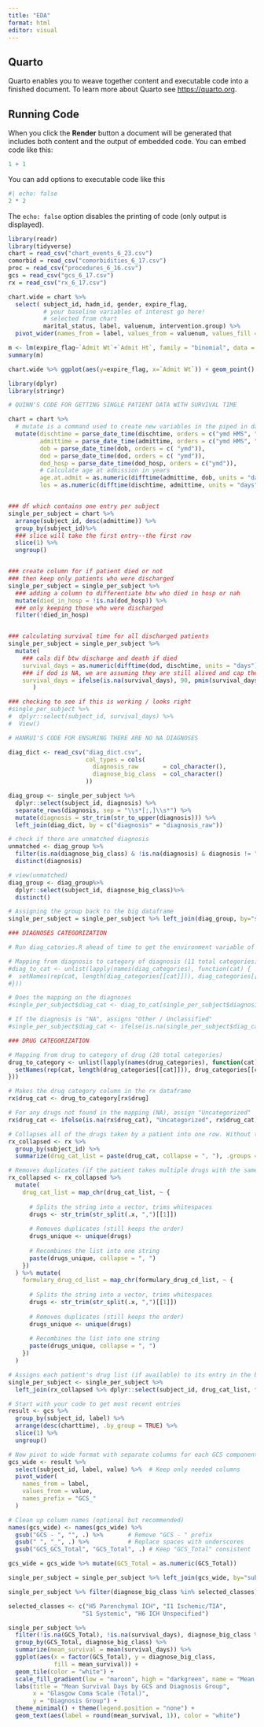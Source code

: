 ---
title: "EDA"
format: html
editor: visual
---

## Quarto

Quarto enables you to weave together content and executable code into a finished document. To learn more about Quarto see <https://quarto.org>.

## Running Code

When you click the **Render** button a document will be generated that includes both content and the output of embedded code. You can embed code like this:

```{r}
1 + 1
```

You can add options to executable code like this

```{r}
#| echo: false
2 * 2
```

The `echo: false` option disables the printing of code (only output is displayed).

```{r}
library(readr)
library(tidyverse)
chart = read_csv("chart_events_6_23.csv") 
comorbid = read_csv("comorbidities_6_17.csv")
proc = read_csv("procedures_6_16.csv")
gcs = read_csv("gcs_6_17.csv")
rx = read_csv("rx_6_17.csv")

```

```{r}
chart.wide = chart %>% 
  select( subject_id, hadm_id, gender, expire_flag,
          # your baseline variables of interest go here!
          # selected from chart
          marital_status, label, valuenum, intervention.group) %>% 
  pivot_wider(names_from = label, values_from = valuenum, values_fill = NA)
```

```{r}
m <- lm(expire_flag~`Admit Wt`+`Admit Ht`, family = "binomial", data = chart.wide)
summary(m)
```

```{r}
chart.wide %>% ggplot(aes(y=expire_flag, x=`Admit Wt`)) + geom_point() + stat_smooth(method="glm", method.args = list(family = "binomial"), se = F)
```

```{r}
library(dplyr)
library(stringr)
```

```{r}

# QUINN'S CODE FOR GETTING SINGLE PATIENT DATA WITH SURVIVAL TIME

chart = chart %>% 
  # mutate is a command used to create new variables in the piped in dataset
  mutate(dischtime = parse_date_time(dischtime, orders = c("ymd HMS", "ymd")),
         admittime = parse_date_time(admittime, orders = c("ymd HMS", "ymd")),
         dob = parse_date_time(dob, orders = c( "ymd")),
         dod = parse_date_time(dod, orders = c( "ymd")),
         dod_hosp = parse_date_time(dod_hosp, orders = c("ymd")),
         # Calculate age at admission in years
         age.at.admit = as.numeric(difftime(admittime, dob, units = "days") / 365.25),
         los = as.numeric(difftime(dischtime, admittime, units = "days")))


### df which contains one entry per subject
single_per_subject = chart %>% 
  arrange(subject_id, desc(admittime)) %>% 
  group_by(subject_id)%>%
  ### slice will take the first entry--the first row
  slice(1) %>% 
  ungroup()


### create column for if patient died or not
### then keep only patients who were discharged
single_per_subject = single_per_subject %>% 
  ### adding a column to differentiate btw who died in hosp or nah
  mutate(died_in_hosp = !is.na(dod_hosp)) %>% 
  ### only keeping those who were discharged
  filter(!died_in_hosp) 


### calculating survival time for all discharged patients
single_per_subject = single_per_subject %>% 
  mutate(
    ### cals dif btw discharge and death if died
    survival_days = as.numeric(difftime(dod, dischtime, units = "days")),
    ### if dod is NA, we are assuming they are still alived and cap them at 90days
    survival_days = ifelse(is.na(survival_days), 90, pmin(survival_days, 90)),
       )

### checking to see if this is working / looks right
#single_per_subject %>% 
#  dplyr::select(subject_id, survival_days) %>% 
#  View()

```


```{r}
# HANRUI'S CODE FOR ENSURING THERE ARE NO NA DIAGNOSES

diag_dict <- read_csv("diag_dict.csv",
                      col_types = cols(
                        diagnosis_raw       = col_character(),
                        diagnose_big_class  = col_character()
                      ))

diag_group <- single_per_subject %>%
  dplyr::select(subject_id, diagnosis) %>%
  separate_rows(diagnosis, sep = "\\s*[;,]\\s*") %>%
  mutate(diagnosis = str_trim(str_to_upper(diagnosis))) %>%
  left_join(diag_dict, by = c("diagnosis" = "diagnosis_raw"))

# check if there are unmatched diagnosis
unmatched <- diag_group %>%
  filter(is.na(diagnose_big_class) & !is.na(diagnosis) & diagnosis != "") %>%
  distinct(diagnosis)

# view(unmatched)
diag_group <- diag_group%>%
  dplyr::select(subject_id, diagnose_big_class)%>%
  distinct()

# Assigning the group back to the big dataframe
single_per_subject = single_per_subject %>% left_join(diag_group, by="subject_id", .keep_all)
```

```{r}

### DIAGNOSES CATEGORIZATION

# Run diag_catories.R ahead of time to get the environment variable of "diag_categories"

# Mapping from diagnosis to category of diagnosis (11 total categories)
#diag_to_cat <- unlist(lapply(names(diag_categories), function(cat) {
#  setNames(rep(cat, length(diag_categories[[cat]])), diag_categories[[cat]])
#}))

# Does the mapping on the diagnoses
#single_per_subject$diag_cat <- diag_to_cat[single_per_subject$diagnosis]

# If the diagnosis is "NA", assigns "Other / Unclassified"
#single_per_subject$diag_cat <- ifelse(is.na(single_per_subject$diag_cat), "Other / Unclassified", single_per_subject$diag_cat)
```

```{r}
### DRUG CATEGORIZATION

# Mapping from drug to category of drug (28 total categories)
drug_to_category <- unlist(lapply(names(drug_categories), function(cat) {
  setNames(rep(cat, length(drug_categories[[cat]])), drug_categories[[cat]])
}))

# Makes the drug category column in the rx dataframe
rx$drug_cat <- drug_to_category[rx$drug]

# For any drugs not found in the mapping (NA), assign "Uncategorized"
rx$drug_cat <- ifelse(is.na(rx$drug_cat), "Uncategorized", rx$drug_cat)

# Collapses all of the drugs taken by a patient into one row. Without this, you might have a lot of entries of different drugs all taken by one patient.
rx_collapsed <- rx %>%
  group_by(subject_id) %>%
  summarize(drug_cat_list = paste(drug_cat, collapse = ", "), .groups = "drop", formulary_drug_cd_list = paste(formulary_drug_cd, collapse=", "))

# Removes duplicates (if the patient takes multiple drugs with the same classification, ensures that classification only appears once in the list)
rx_collapsed <- rx_collapsed %>%
  mutate(
    drug_cat_list = map_chr(drug_cat_list, ~ {
      
      # Splits the string into a vector, trims whitespaces
      drugs <- str_trim(str_split(.x, ",")[[1]])
      
      # Removes duplicates (still keeps the order)
      drugs_unique <- unique(drugs)
      
      # Recombines the list into one string
      paste(drugs_unique, collapse = ", ")
    })
  ) %>% mutate(
    formulary_drug_cd_list = map_chr(formulary_drug_cd_list, ~ {
      
      # Splits the string into a vector, trims whitespaces
      drugs <- str_trim(str_split(.x, ",")[[1]])
      
      # Removes duplicates (still keeps the order)
      drugs_unique <- unique(drugs)
      
      # Recombines the list into one string
      paste(drugs_unique, collapse = ", ")
    })
  ) 

# Assigns each patient's drug list (if available) to its entry in the big data frame (single_per_subject)
single_per_subject <- single_per_subject %>%
  left_join(rx_collapsed %>% dplyr::select(subject_id, drug_cat_list, formulary_drug_cd_list), by = "subject_id", .keep_all )


```


```{r}

# Start with your code to get most recent entries
result <- gcs %>%
  group_by(subject_id, label) %>%
  arrange(desc(charttime), .by_group = TRUE) %>%
  slice(1) %>%
  ungroup()

# Now pivot to wide format with separate columns for each GCS component
gcs_wide <- result %>%
  select(subject_id, label, value) %>%  # Keep only needed columns
  pivot_wider(
    names_from = label,
    values_from = value,
    names_prefix = "GCS_"
  )

# Clean up column names (optional but recommended)
names(gcs_wide) <- names(gcs_wide) %>%
  gsub("GCS - ", "", .) %>%       # Remove "GCS - " prefix
  gsub(" ", "_", .) %>%           # Replace spaces with underscores
  gsub("GCS_GCS_Total", "GCS_Total", .) # Keep "GCS_Total" consistent

gcs_wide = gcs_wide %>% mutate(GCS_Total = as.numeric(GCS_Total))

single_per_subject = single_per_subject %>% left_join(gcs_wide, by="subject_id")

```

```{r}

single_per_subject %>% filter(diagnose_big_class %in% selected_classes) %>% ggplot(aes(x=GCS_Total, y=survival_days, color=diagnose_big_class)) + geom_jitter(width = 0.1, na.rm = T)

```
```{r}

selected_classes <- c("H5 Parenchymal ICH", "I1 Ischemic/TIA", 
                     "S1 Systemic", "H6 ICH Unspecified")

single_per_subject %>%
  filter(!is.na(GCS_Total), !is.na(survival_days), diagnose_big_class %in% selected_classes) %>%
  group_by(GCS_Total, diagnose_big_class) %>%
  summarize(mean_survival = mean(survival_days)) %>%
  ggplot(aes(x = factor(GCS_Total), y = diagnose_big_class, 
             fill = mean_survival)) +
  geom_tile(color = "white") +
  scale_fill_gradient(low = "maroon", high = "darkgreen", name = "Mean Survival Days") +
  labs(title = "Mean Survival Days by GCS and Diagnosis Group",
       x = "Glasgow Coma Scale (Total)",
       y = "Diagnosis Group") +
  theme_minimal() + theme(legend.position = "none") +
  geom_text(aes(label = round(mean_survival, 1)), color = "white")

```

